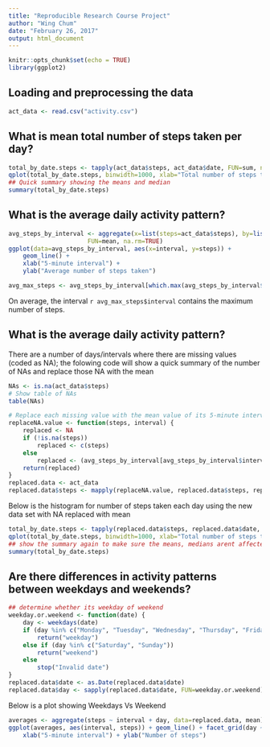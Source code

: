 ---
title: "Reproducible Research Course Project"
author: "Wing Chum"
date: "February 26, 2017"
output: html_document
---

```{r setup, include=FALSE}
knitr::opts_chunk$set(echo = TRUE)
library(ggplot2)
```

## Loading and preprocessing the data

<!-- setwd("D:/My_Course_Work/Reproducible Research/Course_Project_1") -->
```{r data_loading}
act_data <- read.csv("activity.csv")
```

## What is mean total number of steps taken per day?

```{r steps_taken}
total_by_date.steps <- tapply(act_data$steps, act_data$date, FUN=sum, na.rm=TRUE)
qplot(total_by_date.steps, binwidth=1000, xlab="Total number of steps taken each day")
## Quick summary showing the means and median
summary(total_by_date.steps)
```


## What is the average daily activity pattern?

```{r activity_pattern}
avg_steps_by_interval <- aggregate(x=list(steps=act_data$steps), by=list(interval=act_data$interval),
                      FUN=mean, na.rm=TRUE)
ggplot(data=avg_steps_by_interval, aes(x=interval, y=steps)) +
    geom_line() +
    xlab("5-minute interval") +
    ylab("Average number of steps taken")
```

```{r max_steps, echo=FALSE}
avg_max_steps <- avg_steps_by_interval[which.max(avg_steps_by_interval$steps),]
```

On average, the interval `r avg_max_steps$interval` contains the maximum number of steps.

## What is the average daily activity pattern?

There are a number of days/intervals where there are missing values (coded as NA); the folowing code will show a quick summary of the number of NAs and replace those NA with the mean

```{r missing_input}
NAs <- is.na(act_data$steps)
# Show table of NAs
table(NAs)

# Replace each missing value with the mean value of its 5-minute interval
replaceNA.value <- function(steps, interval) {
    replaced <- NA
    if (!is.na(steps))
        replaced <- c(steps)
    else
        replaced <- (avg_steps_by_interval[avg_steps_by_interval$interval==interval, "steps"])
    return(replaced)
}
replaced.data <- act_data
replaced.data$steps <- mapply(replaceNA.value, replaced.data$steps, replaced.data$interval)
```

Below is the histogram for number of steps taken each day using the new data set with NA replaced with mean
```{r steps_taken_na}
total_by_date.steps <- tapply(replaced.data$steps, replaced.data$date, FUN=sum, na.rm=TRUE)
qplot(total_by_date.steps, binwidth=1000, xlab="Total number of steps taken each day")
## show the summary again to make sure the means, medians arent affected by the above codes
summary(total_by_date.steps)
```

## Are there differences in activity patterns between weekdays and weekends?
```{r weekend}
## determine whether its weekday of weekend
weekday.or.weekend <- function(date) {
    day <- weekdays(date)
    if (day %in% c("Monday", "Tuesday", "Wednesday", "Thursday", "Friday"))
        return("weekday")
    else if (day %in% c("Saturday", "Sunday"))
        return("weekend")
    else
        stop("Invalid date")
}
replaced.data$date <- as.Date(replaced.data$date)
replaced.data$day <- sapply(replaced.data$date, FUN=weekday.or.weekend)
```

Below is a plot showing Weekdays Vs Weekend
```{r weekend_plot}
averages <- aggregate(steps ~ interval + day, data=replaced.data, mean)
ggplot(averages, aes(interval, steps)) + geom_line() + facet_grid(day ~ .) +
    xlab("5-minute interval") + ylab("Number of steps")
```
